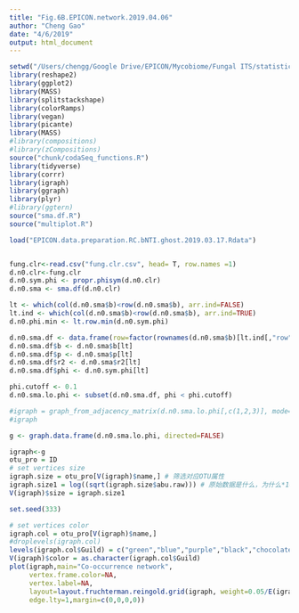 ```yaml
---
title: "Fig.6B.EPICON.network.2019.04.06"
author: "Cheng Gao"
date: "4/6/2019"
output: html_document
---
```



```r
setwd("/Users/chengg/Google Drive/EPICON/Mycobiome/Fungal ITS/statistic/Total.fungi")
library(reshape2)
library(ggplot2)
library(MASS)
library(splitstackshape)
library(colorRamps)
library(vegan)
library(picante)
library(MASS)
#library(compositions)
#library(zCompositions)
source("chunk/codaSeq_functions.R")
library(tidyverse)
library(corrr)
library(igraph)
library(ggraph)
library(plyr)
#library(ggtern)
source("sma.df.R")
source("multiplot.R")

load("EPICON.data.preparation.RC.bNTI.ghost.2019.03.17.Rdata")


fung.clr<-read.csv("fung.clr.csv", head= T, row.names =1)
d.n0.clr<-fung.clr
d.n0.sym.phi <- propr.phisym(d.n0.clr)
d.n0.sma <- sma.df(d.n0.clr)

lt <- which(col(d.n0.sma$b)<row(d.n0.sma$b), arr.ind=FALSE)
lt.ind <- which(col(d.n0.sma$b)<row(d.n0.sma$b), arr.ind=TRUE)
d.n0.phi.min <- lt.row.min(d.n0.sym.phi)

d.n0.sma.df <- data.frame(row=factor(rownames(d.n0.sma$b)[lt.ind[,"row"]]), col=factor(colnames(d.n0.sma$b)[lt.ind[,"col"]]))
d.n0.sma.df$b <- d.n0.sma$b[lt]
d.n0.sma.df$p <- d.n0.sma$p[lt]
d.n0.sma.df$r2 <- d.n0.sma$r2[lt]
d.n0.sma.df$phi <- d.n0.sym.phi[lt]

phi.cutoff <- 0.1
d.n0.sma.lo.phi <- subset(d.n0.sma.df, phi < phi.cutoff)

#igraph = graph_from_adjacency_matrix(d.n0.sma.lo.phi[,c(1,2,3)], mode="undirected",weighted=TRUE,diag=FALSE)
#igraph

g <- graph.data.frame(d.n0.sma.lo.phi, directed=FALSE)

igraph<-g
otu_pro = ID
# set vertices size
igraph.size = otu_pro[V(igraph)$name,] # 筛选对应OTU属性
igraph.size1 = log((sqrt(igraph.size$abu.raw))) # 原始数据是什么，为什么*100再取e对数
V(igraph)$size = igraph.size1

set.seed(333)

# set vertices color
igraph.col = otu_pro[V(igraph)$name,]
#droplevels(igraph.col)
levels(igraph.col$Guild) = c("green","blue","purple","black","chocolate", "red","grey") # 直接修改levles可以连值全部对应替换
V(igraph)$color = as.character(igraph.col$Guild)
plot(igraph,main="Co-occurrence network",
     vertex.frame.color=NA,
     vertex.label=NA,
     layout=layout.fruchterman.reingold.grid(igraph, weight=0.05/E(igraph)$phi),
     edge.lty=1,margin=c(0,0,0,0))

```

